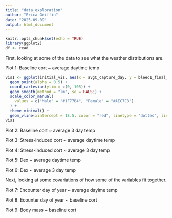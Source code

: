 ```yaml
---
title: "data_exploration"
author: "Erica Griffin"
date: "2025-09-09"
output: html_document
---
```


```r
knitr::opts_chunk$set(echo = TRUE)
library(ggplot2)
df <- read
```

First, looking at some of the data to see what the weather distributions are. 

Plot 1: Baseline cort ~ average daytime temp

```r
vis1 <- ggplot(initial_vis, aes(x = avgC_capture_day, y = bleed1_final_cort, color = sex)) +
  geom_point(alpha = 0.5) +     
  coord_cartesian(ylim = c(0, 105)) +
  geom_smooth(method = "lm", se = FALSE) +
  scale_color_manual(
    values = c("Male" = "#1F77B4", "Female" = "#AEC7E8")
  ) +
  theme_minimal() +
  geom_vline(xintercept = 18.5, color = "red", linetype = "dotted", linewidth = 1)
vis1
```

Plot 2: Baseline cort ~ average 3 day temp

Plot 3: Stress-induced cort ~ average daytime temp

Plot 4: Stress-induced cort ~ average 3 day temp

Plot 5: Dex ~ average daytime temp

Plot 6: Dex ~ average 3 day temp 


Next, looking at some covariations of how some of the variables fit together. 

Plot 7: Encounter day of year ~ average dayime temp

Plot 8: Ecounter day of year ~ baseline cort 

Plot 9: Body mass ~ baseline cort 

